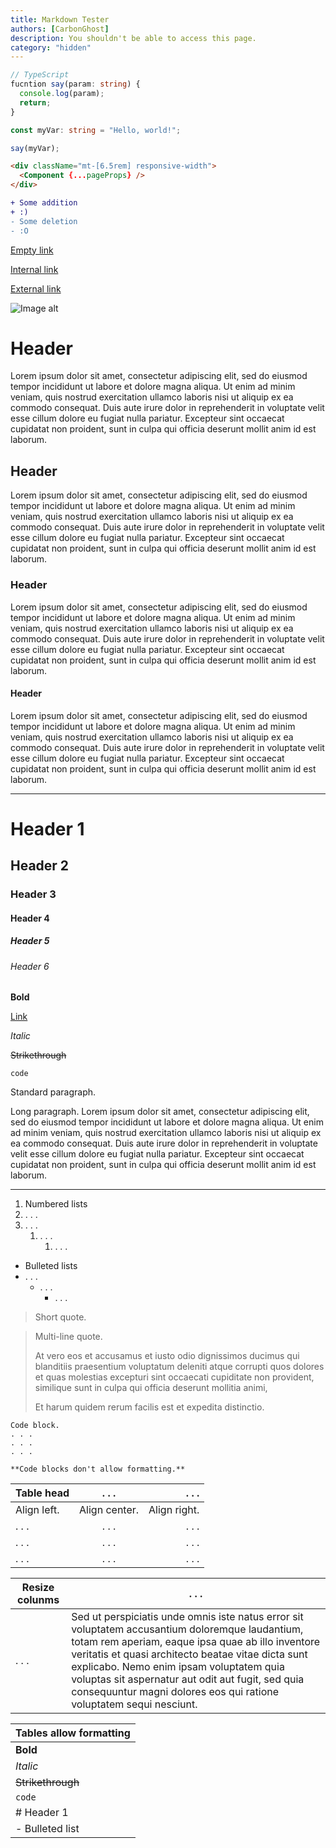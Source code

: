 ```yaml
---
title: Markdown Tester
authors: [CarbonGhost]
description: You shouldn't be able to access this page.
category: "hidden"
---
```


```ts
// TypeScript
fucntion say(param: string) {  
  console.log(param);
  return;
}

const myVar: string = "Hello, world!";

say(myVar);
```

```html
<div className="mt-[6.5rem] responsive-width">
  <Component {...pageProps} />
</div>
```

```diff
+ Some addition
+ :)
- Some deletion
- :O
```

[Empty link]()

[Internal link](/wiki/faq)

[External link](https://github.com)

![Image alt](/gallery/img_0.png)

# Header

Lorem ipsum dolor sit amet, consectetur adipiscing elit, sed do eiusmod tempor incididunt ut labore et dolore magna aliqua. Ut enim ad minim veniam, quis nostrud exercitation ullamco laboris nisi ut aliquip ex ea commodo consequat. Duis aute irure dolor in reprehenderit in voluptate velit esse cillum dolore eu fugiat nulla pariatur. Excepteur sint occaecat cupidatat non proident, sunt in culpa qui officia deserunt mollit anim id est laborum.

## Header

Lorem ipsum dolor sit amet, consectetur adipiscing elit, sed do eiusmod tempor incididunt ut labore et dolore magna aliqua. Ut enim ad minim veniam, quis nostrud exercitation ullamco laboris nisi ut aliquip ex ea commodo consequat. Duis aute irure dolor in reprehenderit in voluptate velit esse cillum dolore eu fugiat nulla pariatur. Excepteur sint occaecat cupidatat non proident, sunt in culpa qui officia deserunt mollit anim id est laborum.

### Header

Lorem ipsum dolor sit amet, consectetur adipiscing elit, sed do eiusmod tempor incididunt ut labore et dolore magna aliqua. Ut enim ad minim veniam, quis nostrud exercitation ullamco laboris nisi ut aliquip ex ea commodo consequat. Duis aute irure dolor in reprehenderit in voluptate velit esse cillum dolore eu fugiat nulla pariatur. Excepteur sint occaecat cupidatat non proident, sunt in culpa qui officia deserunt mollit anim id est laborum.

#### Header

Lorem ipsum dolor sit amet, consectetur adipiscing elit, sed do eiusmod tempor incididunt ut labore et dolore magna aliqua. Ut enim ad minim veniam, quis nostrud exercitation ullamco laboris nisi ut aliquip ex ea commodo consequat. Duis aute irure dolor in reprehenderit in voluptate velit esse cillum dolore eu fugiat nulla pariatur. Excepteur sint occaecat cupidatat non proident, sunt in culpa qui officia deserunt mollit anim id est laborum.

---

# Header 1

## Header 2

### Header 3

#### Header 4

##### Header 5

###### Header 6

**Bold**

[Link]()

_Italic_

~~Strikethrough~~

`code`

Standard paragraph.

Long paragraph. Lorem ipsum dolor sit amet, consectetur adipiscing elit, sed do eiusmod tempor incididunt ut labore et dolore magna aliqua. Ut enim ad minim veniam, quis nostrud exercitation ullamco laboris nisi ut aliquip ex ea commodo consequat. Duis aute irure dolor in reprehenderit in voluptate velit esse cillum dolore eu fugiat nulla pariatur. Excepteur sint occaecat cupidatat non proident, sunt in culpa qui officia deserunt mollit anim id est laborum.

---

1. Numbered lists
2. . . .
3. . . .
   1. . . .
      1. . . .

- Bulleted lists
- . . .
  - . . .
    - . . .

> Short quote.

> Multi-line quote.
>
> At vero eos et accusamus et iusto odio dignissimos ducimus qui blanditiis praesentium voluptatum deleniti atque corrupti quos dolores et quas molestias excepturi sint occaecati cupiditate non provident, similique sunt in culpa qui officia deserunt mollitia animi,
>
> Et harum quidem rerum facilis est et expedita distinctio.

```
Code block.
. . .
. . .
. . .
```

```
**Code blocks don't allow formatting.**
```

| Table head  |     . . .     |        . . . |
| ----------- | :-----------: | -----------: |
| Align left. | Align center. | Align right. |
| . . .       |     . . .     |        . . . |
| . . .       |     . . .     |        . . . |
| . . .       |     . . .     |        . . . |

| Resize colunms | . . .                                                                                                                                                                                                                                                                                                                                                                              |
| -------------- | ---------------------------------------------------------------------------------------------------------------------------------------------------------------------------------------------------------------------------------------------------------------------------------------------------------------------------------------------------------------------------------- |
| . . .          | Sed ut perspiciatis unde omnis iste natus error sit voluptatem accusantium doloremque laudantium, totam rem aperiam, eaque ipsa quae ab illo inventore veritatis et quasi architecto beatae vitae dicta sunt explicabo. Nemo enim ipsam voluptatem quia voluptas sit aspernatur aut odit aut fugit, sed quia consequuntur magni dolores eos qui ratione voluptatem sequi nesciunt. |

| Tables allow formatting |
| ----------------------- |
| **Bold**                |
| _Italic_                |
| ~~Strikethrough~~       |
| `code`                  |
| # Header 1              |
| - Bulleted list         |
